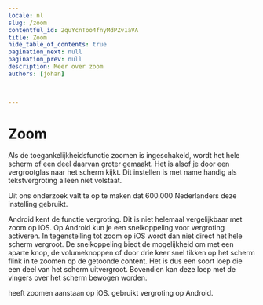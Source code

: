 ```yaml
---
locale: nl
slug: /zoom
contentful_id: 2quYcnToo4fnyMdPZv1aVA
title: Zoom
hide_table_of_contents: true
pagination_next: null
pagination_prev: null
description: Meer over zoom
authors: [johan]


	
---
```


# Zoom

Als de toegankelijkheidsfunctie zoomen is ingeschakeld, wordt het hele scherm of een deel daarvan groter gemaakt. Het is alsof je door een vergrootglas naar het scherm kijkt. Dit instellen is met name handig als tekstvergroting alleen niet volstaat.

Uit ons onderzoek valt te op te maken dat 600.000 Nederlanders deze instelling gebruikt.

Android kent de functie vergroting. Dit is niet helemaal vergelijkbaar met zoom op iOS. Op Android kun je een snelkoppeling voor vergroting activeren. In tegenstelling tot zoom op iOS wordt dan niet direct het hele scherm vergroot. De snelkoppeling biedt de mogelijkheid om met een aparte knop, de volumeknoppen of door drie keer snel tikken op het scherm flink in te zoomen op de getoonde content. Het is dus een soort loep die een deel van het scherm uitvergroot. Bovendien kan deze loep met de vingers over het scherm bewogen worden.

<TwoColumnBlock>
  <LeftColumn>
    <ColumnRow>
      <PercentageBlock
        metrics={[
          { title: 'Scherm inzoomen', key: 'ios-screen_zoomed-true', isPercentage: true }
        ]}
        linkLabel="Meer over zoomen"
        linkUrl="/nl/stats/zoom">
        heeft zoomen aanstaan op iOS.
      </PercentageBlock>
    </ColumnRow>
  </LeftColumn>
  <RightColumn>
    <ColumnRow>
      <PercentageBlock
        metrics={[
          { title: 'Vergroting', key: 'android-accessibility_is_magnification_enabled-true', isPercentage: true }
        ]}
        linkLabel="Meer over zoomen"
        linkUrl="/nl/stats/zoom">
        gebruikt vergroting op Android.
      </PercentageBlock>
    </ColumnRow>
  </RightColumn>
</TwoColumnBlock>

<Quote
  quote="Toegankelijkheid mag wat mij betreft ook mooi zijn."
  name="Onno"
  imageSrc="/img/light/Interview met slechtziende gebruiker over mobiele applicaties op telefoons.jpg"
  alt="Foto Onno"
  linkLabel="Lees het interview met Onno"
  url="/nl/artikelen/onno"
/>